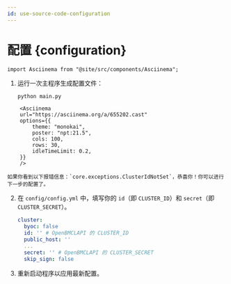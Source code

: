 ```yaml
---
id: use-source-code-configuration
---
```


# 配置 {configuration}

```mdx-code-block
import Asciinema from "@site/src/components/Asciinema";
```

1. 运行一次主程序生成配置文件：

    ```sh
    python main.py
    ```

```mdx-code-block
    <Asciinema
    url="https://asciinema.org/a/655202.cast"
    options={{
        theme: "monokai",
        poster: "npt:21.5",
        cols: 100,
        rows: 30,
        idleTimeLimit: 0.2,
    }}
    />
```


    如果你看到以下报错信息：`core.exceptions.ClusterIdNotSet`，恭喜你！你可以进行下一步的配置了。

2. 在 `config/config.yml` 中，填写你的 `id`（即 `CLUSTER_ID`）和 `secret`（即 `CLUSTER_SECRET`）。

    ```yml title="config/config.yml" {3,6}
    cluster:
      byoc: false
      id: '' # OpenBMCLAPI 的 CLUSTER_ID
      public_host: ''
      ...
      secret: '' # OpenBMCLAPI 的 CLUSTER_SECRET
      skip_sign: false
    ```

3. 重新启动程序以应用最新配置。
